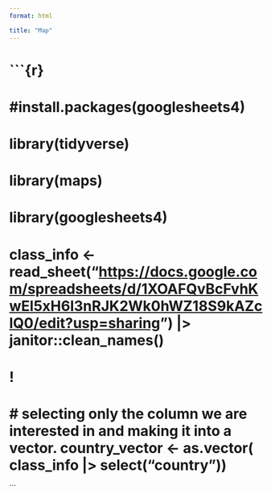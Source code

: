 ```yaml
---
format: html

title: "Map"
---
```


# \`\`\`{r}

# 

# #install.packages(googlesheets4)

# 

# library(tidyverse)

# 

# library(maps)

# 

# library(googlesheets4)

# 

# class_info \<- read_sheet("<https://docs.google.com/spreadsheets/d/1XOAFQvBcFvhKwEl5xH6l3nRJK2Wk0hWZ18S9kAZclQ0/edit?usp=sharing>") \|\> janitor::clean_names()

# !

# \# selecting only the column we are interested in and making it into a vector. country_vector \<- as.vector( class_info \|\> select("country"))

\`\`\`

<!-- ```{r} -->

<!-- class_info |> -->

<!--   ggplot (mapping = aes(x = silblings)) +  -->

<!--   geom_bar ( fill= "brown" ) + -->

<!--   labs ( y = "number of people", -->

<!--          x = "number of siblings", -->

<!--         title= "SDS 192 students siblings", -->

<!--          caption=  "alex", #author -->

<!--          subtitle= "SDS Fall 2024" ) -->

<!-- ``` -->

<!-- ```{r} -->

<!-- class_info |> -->

<!--   filter (!is.na (other_sds_courses)) |> -->

<!--   ggplot (map = aes(x =other_sds_courses)) + -->

<!--   geom_bar ( fill= "black") + -->

<!--   labs ( y= "number of people", -->

<!--          x= " No of SDS classes taken", -->

<!--          title= "other SDS classes taken by SDS 192 students", -->

<!--          caption= "Sabzara Ali") -->

<!--   filter (!is.na (other_sds_courses)) -->

<!-- ``` -->

<!-- ```{r} -->

<!--  class_info |> -->

<!--    ggplot(map= aes(x= silblings, y= height)) + -->

<!--    geom_point (fill="black")  -->

<!--    labs( y =  "Height", -->

<!--          x = "No of siblings", -->

<!--          title= "siblings and height", -->

<!--          caption = "Sabzara Ali") -->

<!-- ``` -->
